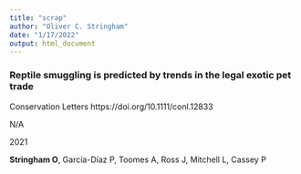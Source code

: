 ```yaml
---
title: "scrap"
author: "Oliver C. Stringham"
date: "1/17/2022"
output: html_document
---
```


### Reptile smuggling is predicted by trends in the legal exotic pet trade

Conservation Letters https://doi.org/10.1111/conl.12833

N/A

2021

**Stringham O**, García-Díaz P, Toomes A, Ross J, Mitchell L, Cassey P
